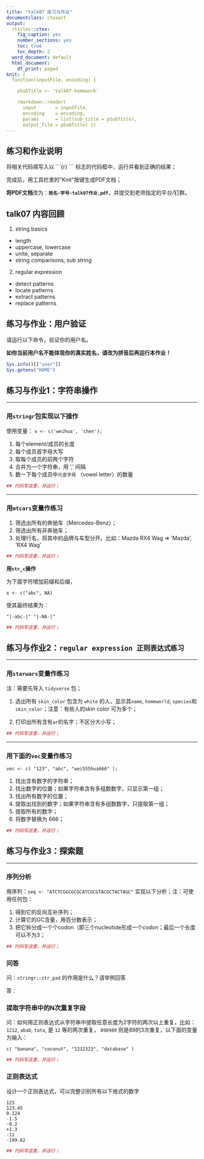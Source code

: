 ```yaml
---
title: "talk07 练习与作业"
documentclass: ctexart
output:
  rticles::ctex:
    fig_caption: yes
    number_sections: yes
    toc: true
    toc_depth: 2
  word_document: default
  html_document:
    df_print: paged
knit: (
  function(inputFile, encoding) { 

    pSubTitle <- 'talk07-homework'

    rmarkdown::render( 
      input       = inputFile, 
      encoding    = encoding, 
      params      = list(sub_title = pSubTitle),      
      output_file = pSubTitle) })
---
```


## 练习和作业说明

将相关代码填写入以 \`\`\`{r} \`\`\` 标志的代码框中，运行并看到正确的结果；

完成后，用工具栏里的"Knit"按键生成PDF文档；

**将PDF文档**改为：**`姓名-学号-talk07作业.pdf`**，并提交到老师指定的平台/钉群。

## talk07 内容回顾

1. string basics
 * length
 * uppercase, lowercase
 * unite, separate
 * string comparisons, sub string
2. regular expression
 * detect patterns
 * locate patterns
 * extract patterns
 * replace patterns


## 练习与作业：用户验证

请运行以下命令，验证你的用户名。

**如你当前用户名不能体现你的真实姓名，请改为拼音后再运行本作业！**

```r
Sys.info()[["user"]]
Sys.getenv("HOME")
```


## 练习与作业1：字符串操作

------------------------------------------------------------------------

###   **用`stringr`包实现以下操作**

使用变量： `x <- c('weihua', 'chen');`

1. 每个element/成员的长度
2. 每个成员首字母大写
3. 取每个成员的前两个字符
4. 合并为一个字符串，用 ', ' 间隔
5. 数一下每个成员中`元音字母` （vowel letter）的数量


```r
## 代码写这里，并运行；

```


------------------------------------------------------------------------

###   **用`mtcars`变量作练习**

1. 筛选出所有的奔驰车（Mercedes-Benz）；
2. 筛选出所有非奔驰车；
3. 处理行名，将其中的品牌与车型分开。比如：Mazda RX4 Wag => 'Mazda', 'RX4 Wag'

```r
## 代码写这里，并运行；

```


**用`str_c`操作**

为下面字符增加前缀和后缀，

`x <- c("abc", NA)`

使其最终结果为：

`"|-abc-|" "|-NA-|"`

```r
## 代码写这里，并运行；

```




## 练习与作业2：`regular expression 正则表达式练习`

------------------------------------------------------------------------

###   **用`starwars`变量作练习**

注：需要先导入 `tidyverse` 包；

1. 选出所有 `skin_color` 包含为 `white` 的人，显示其`name`, `homeworld`, `species`和`skin_color`；注意：有些人的skin color 可为多个；

2. 打印出所有含有`ar`的名字；不区分大小写；


```r
## 代码写这里，并运行；

```

------------------------------------------------------------------------

###   **用下面的`vec`变量作练习**

`vec <- c( "123", "abc", "wei555hua666" );`

1. 找出含有数字的字符串；
2. 找出数字的位置；如果字符串含有多组数数字，只显示第一组；
3. 找出所有数字的位置；
4. 提取出找到的数字；如果字符串含有多组数数字，只提取第一组；
5. 提取所有的数字；
6. 将数字替换为 666；

```r
## 代码写这里，并运行；

```

## 练习与作业3：探索题

------------------------------------------------------------------------

###   **序列分析**

用序列：`seq <- "ATCTCGGCGCGCATCGCGTACGCTACTAGC"` 实现以下分析；注：可使用任何包：

1. 得到它的反向互补序列；
2. 计算它的GC含量，用百分数表示；
3. 把它拆分成一个个codon（即三个nucleotide形成一个codon；最后一个长度可以不为3；


```r
## 代码写这里，并运行；

```

###   **问答**

问：`stringr::str_pad` 的作用是什么？请举例回答

答：

### **提取字符串中的N次重复字段**

问：如何用正则表达式从字符串中提取任意长度为2字符的两次以上重复，比如：`1212`, `abab`, `tata`, 是 `12` 等的两次重复， `898989` 则是89的3次重复，以下面的变量为输入：

` c( "banana", "coconut", "1232323", "database" ) `

```r
## 代码写这里，并运行；

```

### **正则表达式**

设计一个正则表达式，可以完整识别所有以下格式的数字

```
123
123.45
0.124
-1.5
-0.2
+1.3
-11
-199.62
```

```r
## 代码写这里，并运行；

```

